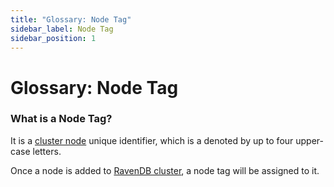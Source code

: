 ```yaml
---
title: "Glossary: Node Tag"
sidebar_label: Node Tag
sidebar_position: 1
---
```



# Glossary: Node Tag

### What is a Node Tag?

It is a [cluster node](cluster-node) unique identifier, which is a denoted by up to four upper-case letters.

Once a node is added to [RavenDB cluster](ravendb-cluster), a node tag will be assigned to it.
